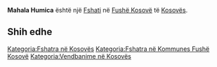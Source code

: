 {{Fshat në Kosovës
 | Emri                = Mahala Humica
 | EmriAlt                = Mahala Humica
 | Emri (Rasa dhanore) = 
 | Figura              = 
 | Shteti              = Kosovës
 | Komuna              = Fushë Kosovë
 | Kodi postar         = 
 | Sipërfaqja          = 

 | Popullsia           = 

 | Regj. i popullsisë  = 
 | Dend. e popullsisë  = 
 | Faqja zyrtare       = 
 <!--- Koordinatat ----> 
 | Gjerësia            = 42.68861
 | Gjatësia            = 21.52667
 | Lartësia            = 
}}
'''Mahala Humica''' është një [[Fshati]] në [[Fushë Kosovë]] të [[Kosovës]].

<!-- == Gjeografia == -->
<!-- == Historia == -->
<!-- == Demografia == -->
== Shih edhe ==
{{Komuna Fushë Kosovë}}
{{Kosovo-Administrata-Cung}}

[[Kategoria:Fshatra në Kosovës]]
[[Kategoria:Fshatra në Kommunes Fushë Kosovë]]
[[Kategoria:Vendbanime në Kosovës]]